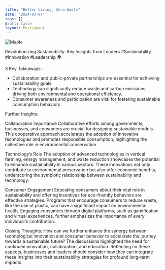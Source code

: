 ```yaml
---
title: "Better Living, Zero Waste"
date: '2024-03-07'
tags: []
draft: false
layout: PostLayout
---
```


<div className="flex justify-center">
<div className="my-1 w-full px-2 xl:my-1 xl:w-1/2 xl:px-2">
    <img src="https://img.youtube.com/vi/q6jnCjnjh5M/0.jpg" alt="Maple" className="mx-auto h-58 w-auto" />
</div>
</div>

Revolutionizing Sustainability: Key Insights from Leaders #Sustainability #Innovation #Leadership 🌍

3 Key Takeaways:
- Collaboration and public-private partnerships are essential for achieving sustainability goals.
- Technology can significantly reduce waste and carbon emissions, driving both environmental and operational efficiency.
- Consumer awareness and participation are vital for fostering sustainable consumption behaviors.

Further Insights:

Collaboration Importance
Collaborative efforts among governments, businesses, and consumers are crucial for designing sustainable models. This cooperative approach accelerates the adoption of innovative technologies and promotes responsible consumption, highlighting the collective role in environmental conservation.

Technology’s Role
The adoption of advanced technologies in vertical farming, energy management, and waste reduction showcases the potential to enhance sustainability in various sectors. These innovations not only contribute to environmental preservation but also offer economic benefits, underscoring the symbiotic relationship between sustainability and technology.

Consumer Engagement
Educating consumers about their vital role in sustainability and offering incentives for eco-friendly behaviors are effective strategies. Programs that encourage consumers to reduce waste, like the use of plastic, can have a significant impact on environmental health. Engaging consumers through digital platforms, such as gamification and virtual experiences, further emphasizes the importance of every individual's contribution.

Closing Thoughts:
How can we further enhance the synergy between technological innovation and consumer behavior to accelerate the journey towards a sustainable future? The discussions highlighted the need for continued innovation, collaboration, and education. Reflecting on these aspects, businesses and leaders should consider how they can integrate these insights into their sustainability strategies for profound long-term impacts.
